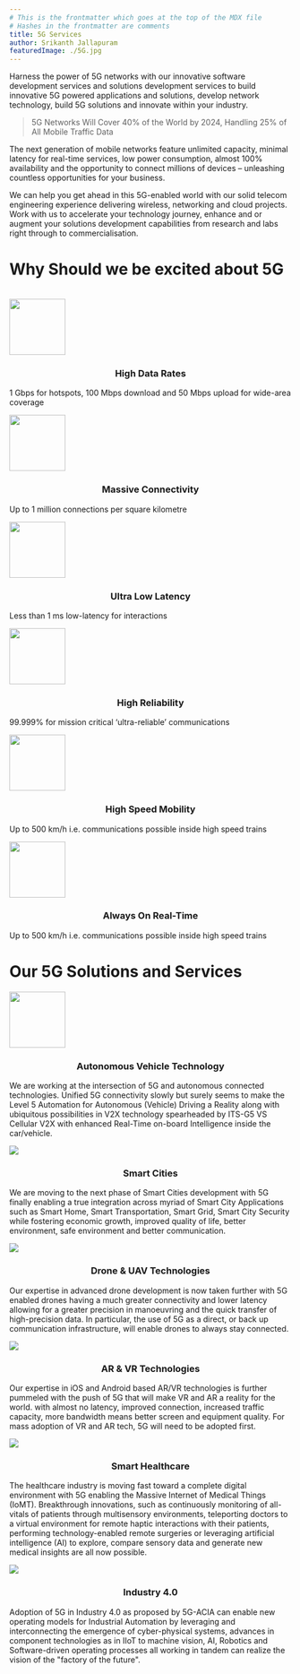 ```yaml
---
# This is the frontmatter which goes at the top of the MDX file
# Hashes in the frontmatter are comments
title: 5G Services 
author: Srikanth Jallapuram
featuredImage: ./5G.jpg
---
```



Harness the power of 5G networks with our innovative software development services and solutions development services to build innovative 5G powered applications and solutions, develop network technology, build 5G solutions and innovate within your industry.

> 5G Networks Will Cover 40% of the World by 2024, Handling 25% of All Mobile Traffic Data

The next generation of mobile networks feature unlimited capacity, minimal latency for real-time services, low power consumption, almost 100% availability and the opportunity to connect millions of devices – unleashing countless opportunities for your business.

We can help you get ahead in this 5G-enabled world with our solid telecom engineering experience delivering wireless, networking and cloud projects. Work with us to accelerate your technology journey, enhance and or augment your solutions development capabilities from research and labs right through to commercialisation.


# Why Should we be excited about 5G 
<br/>
<span class="grid-pf">

<span> 
<img src="./images/speed.svg" width="100" class="center"/>
<h3 style="text-align:center"> High Data Rates </h3>
<p> 1 Gbps for hotspots, 100 Mbps download and 50 Mbps upload for wide-area coverage </p>
</span>

<span> 
<img src="./images/wifi.svg" width="100" class="center"/>
<h3 style="text-align:center"> Massive Connectivity </h3>
<p> Up to 1 million connections per square kilometre </p>
</span>

<span> 
<img src="./images/latency.svg" width="100px" class="center"/>
<h3 style="text-align:center"> Ultra Low Latency </h3>
<p> Less than 1 ms low-latency for interactions </p>
</span>

<span> 
<img src="./images/reliability.svg" width="100" class="center"/>
<h3 style="text-align:center"> High Reliability </h3>
<p> 99.999% for mission critical ‘ultra-reliable’ communications </p>
</span>

<span> 
<img src="./images/train.svg" width="100" class="center"/>
<h3 style="text-align:center"> High Speed Mobility </h3>
<p> Up to 500 km/h i.e. communications possible inside high speed trains </p>
</span>

<span> 
<img src="./images/time.svg" width="100" class="center"/>
<h3 style="text-align:center"> Always On Real-Time </h3>
<p> Up to 500 km/h i.e. communications possible inside high speed trains </p>
</span>

</span>


# Our 5G Solutions and Services 

<span class="grid-pf">	

<span class="pf-box"> 
<img src="./images/car.svg" width="100" class="center"/>
<h3 style="text-align:center"> Autonomous Vehicle Technology </h3>
<p>
We are working at the intersection of 5G and autonomous connected technologies. Unified 5G connectivity slowly but surely seems to make the Level 5 Automation for Autonomous (Vehicle) Driving a Reality along with ubiquitous possibilities in V2X technology spearheaded by ITS-G5 VS Cellular V2X with enhanced Real-Time on-board Intelligence inside the car/vehicle.
</p>
</span>

<span class="pf-box"> 
<img src="./images/smart-city.svg" class="center"/>
<h3 style="text-align:center"> Smart Cities </h3>
<p>
We are moving to the next phase of Smart Cities development with 5G finally enabling a true integration across myriad of Smart City Applications such as  Smart Home, Smart Transportation, Smart Grid, Smart City Security while fostering economic growth, improved quality of life, better environment, safe environment and better communication.
</p>
</span>

<span class="pf-box"> 
<img src="./images/drone.svg" class="center"/>
<h3 style="text-align:center"> Drone &amp; UAV Technologies </h3>
<p>
Our expertise in advanced drone development is now taken further with 5G enabled drones having a much greater connectivity and lower latency allowing for a greater precision in manoeuvring and the quick transfer of high-precision data. In particular, the use of 5G as a direct, or back up communication infrastructure, will enable drones to always stay connected.
</p>
</span>

<span class="pf-box"> 
<img src="./images/vr-glasses.svg" class="center"/>
<h3 style="text-align:center"> AR &amp; VR Technologies</h3>
<p>
Our expertise in iOS and Android based AR/VR technologies is further pummeled with the push of 5G that will make VR and AR a reality for the world. with almost no latency, improved connection, increased traffic capacity, more bandwidth means better screen and equipment quality. For mass adoption of VR and AR tech, 5G will need to be adopted first.
</p>
</span>

<span class="pf-box"> 
<img src="./images/laptop.svg" class="center"/>
<h3 style="text-align:center"> Smart Healthcare </h3>
<p>
The healthcare industry is moving fast toward a complete digital environment with 5G enabling the Massive Internet of Medical Things (IoMT). Breakthrough innovations, such as continuously monitoring of all-vitals of patients through multisensory environments, teleporting doctors to a virtual environment for remote haptic interactions with their patients, performing technology-enabled remote surgeries or leveraging artificial intelligence (AI) to explore, compare sensory data and generate new medical insights are all now possible.
</p>
</span>

<span class="pf-box"> 
<img src="./images/industry.svg" class="center"/>
<h3 style="text-align:center"> Industry 4.0 </h3>
<p> Adoption of 5G in Industry 4.0 as proposed by 5G-ACIA can enable new operating models for Industrial Automation by leveraging and interconnecting the emergence of cyber-physical systems, advances in component technologies as in IIoT to machine vision, AI, Robotics and Software-driven operating processes all working in tandem can realize the vision of the "factory of the future".
</p>
</span>


</span>


